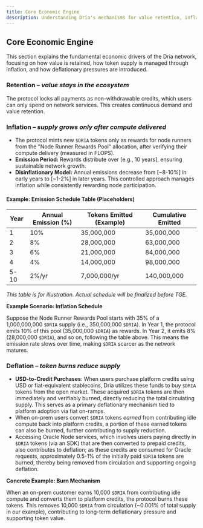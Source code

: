 ```yaml
---
title: Core Economic Engine
description: Understanding Dria's mechanisms for value retention, inflation control, and deflationary pressure.
---
```


## Core Economic Engine

This section explains the fundamental economic drivers of the Dria network, focusing on how value is retained, how token supply is managed through inflation, and how deflationary pressures are introduced.

### **Retention** – *value stays in the ecosystem*
The protocol locks all payments as non-withdrawable credits, which users can only spend on network services. This creates continuous demand and value retention.

### **Inflation** – *supply grows only after compute delivered*
- The protocol mints new `$DRIA` tokens only as rewards for node runners from the "Node Runner Rewards Pool" allocation, after verifying their compute delivery (measured in FLOPS).
- **Emission Period:** Rewards distribute over [e.g., 10 years], ensuring sustainable network growth.
- **Disinflationary Model:** Annual emissions decrease from [~8-10%] in early years to [~1-2%] in later years. This controlled approach manages inflation while consistently rewarding node participation.

#### Example: Emission Schedule Table (Placeholders)

| Year | Annual Emission (%) | Tokens Emitted (Example) | Cumulative Emitted |
|------|---------------------|--------------------------|--------------------|
| 1    | 10%                 | 35,000,000               | 35,000,000         |
| 2    | 8%                  | 28,000,000               | 63,000,000         |
| 3    | 6%                  | 21,000,000               | 84,000,000         |
| 4    | 4%                  | 14,000,000               | 98,000,000         |
| 5-10 | 2%/yr               | 7,000,000/yr             | 140,000,000        |

*This table is for illustration. Actual schedule will be finalized before TGE.*

**Example Scenario: Inflation Schedule**

Suppose the Node Runner Rewards Pool starts with 35% of a 1,000,000,000 `$DRIA` supply (i.e., 350,000,000 `$DRIA`). In Year 1, the protocol emits 10% of this pool (35,000,000 `$DRIA`) as rewards. In Year 2, it emits 8% (28,000,000 `$DRIA`), and so on, following the table above. This means the emission rate slows over time, making `$DRIA` scarcer as the network matures.

### **Deflation** – *token burns reduce supply*
- **USD-to-Credit Purchases**: When users purchase platform credits using USD or fiat-equivalent stablecoins, Dria utilizes these funds to buy `$DRIA` tokens from the open market. These acquired `$DRIA` tokens are then immediately and verifiably burned, directly reducing the total circulating supply. This serves as a primary deflationary mechanism tied to platform adoption via fiat on-ramps.
- When on-prem users convert `$DRIA` tokens *earned* from contributing idle compute back into platform credits, a portion of these earned tokens can also be burned, further contributing to supply reduction.
- Accessing Oracle Node services, which involves users paying directly in `$DRIA` tokens (via an SDK) that are then converted to prepaid credits, also contributes to deflation; as these credits are consumed for Oracle requests, approximately 0.5-1% of the initially paid `$DRIA` tokens are burned, thereby being removed from circulation and supporting ongoing deflation.

**Concrete Example: Burn Mechanism**

When an on-prem customer earns 10,000 `$DRIA` from contributing idle compute and converts them to platform credits, the protocol burns these tokens. This removes 10,000 `$DRIA` from circulation (~0.001% of total supply in our example), contributing to long-term deflationary pressure and supporting token value. 